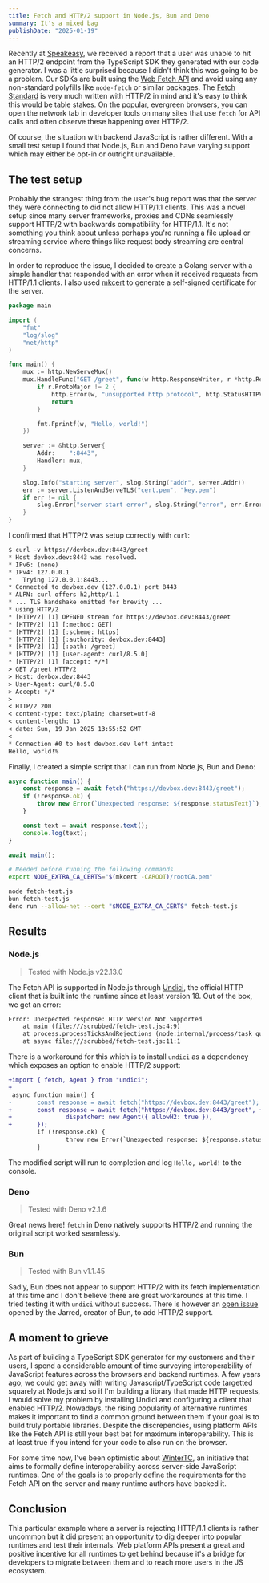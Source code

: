 ```yaml
---
title: Fetch and HTTP/2 support in Node.js, Bun and Deno
summary: It's a mixed bag
publishDate: "2025-01-19"
---
```


[speakeasy]: https://www.speakeasy.com/
[mdn-fetch]: https://developer.mozilla.org/en-US/docs/Web/API/Fetch_API
[whatwg-fetch]: https://fetch.spec.whatwg.org/
[mkcert]: https://github.com/FiloSottile/mkcert
[undici]: https://undici.nodejs.org/
[bun-http2-issue]: https://github.com/oven-sh/bun/issues/7194
[winter-tc]: https://wintercg.org

Recently at [Speakeasy][speakeasy], we received a report that a user was unable to hit an HTTP/2 endpoint from the TypeScript SDK they generated with our code generator. I was a little surprised because I didn't think this was going to be a problem. Our SDKs are built using the [Web Fetch API][mdn-fetch] and avoid using any non-standard polyfills like `node-fetch` or similar packages. The [Fetch Standard][whatwg-fetch] is very much written with HTTP/2 in mind and it's easy to think this would be table stakes. On the popular, evergreen browsers, you can open the network tab in developer tools on many sites that use `fetch` for API calls and often observe these happening over HTTP/2.


<ImageLink src={devtoolsFetchH2} alt="A screenshot of Chrome developer tools showing the network tab with fetch requests using the h2 protocol" /> 

Of course, the situation with backend JavaScript is rather different. With a small test setup I found that Node.js, Bun and Deno have varying support which may either be opt-in or outright unavailable.

## The test setup

Probably the strangest thing from the user's bug report was that the server they were connecting to did not allow HTTP/1.1 clients. This was a novel setup since many server frameworks, proxies and CDNs seamlessly support HTTP/2 with backwards compatibility for HTTP/1.1. It's not something you think about unless perhaps you're running a file upload or streaming service where things like request body streaming are central concerns.

In order to reproduce the issue, I decided to create a Golang server with a simple handler that responded with an error when it received requests from HTTP/1.1 clients. I also used [mkcert][mkcert] to generate a self-signed certificate for the server.

```go title="http2-server.go" {12-15}
package main

import (
	"fmt"
	"log/slog"
	"net/http"
)

func main() {
	mux := http.NewServeMux()
	mux.HandleFunc("GET /greet", func(w http.ResponseWriter, r *http.Request) {
		if r.ProtoMajor != 2 {
			http.Error(w, "unsupported http protocol", http.StatusHTTPVersionNotSupported)
			return
		}

		fmt.Fprintf(w, "Hello, world!")
	})

	server := &http.Server{
		Addr:    ":8443",
		Handler: mux,
	}

	slog.Info("starting server", slog.String("addr", server.Addr))
	err := server.ListenAndServeTLS("cert.pem", "key.pem")
	if err != nil {
		slog.Error("server start error", slog.String("error", err.Error()))
	}
}
```

I confirmed that HTTP/2 was setup correctly with `curl`:

```txt title="curl-http2.txt" {7,9,22,28}
$ curl -v https://devbox.dev:8443/greet
* Host devbox.dev:8443 was resolved.
* IPv6: (none)
* IPv4: 127.0.0.1
*   Trying 127.0.0.1:8443...
* Connected to devbox.dev (127.0.0.1) port 8443
* ALPN: curl offers h2,http/1.1
* ... TLS handshake omitted for brevity ...
* using HTTP/2
* [HTTP/2] [1] OPENED stream for https://devbox.dev:8443/greet
* [HTTP/2] [1] [:method: GET]
* [HTTP/2] [1] [:scheme: https]
* [HTTP/2] [1] [:authority: devbox.dev:8443]
* [HTTP/2] [1] [:path: /greet]
* [HTTP/2] [1] [user-agent: curl/8.5.0]
* [HTTP/2] [1] [accept: */*]
> GET /greet HTTP/2
> Host: devbox.dev:8443
> User-Agent: curl/8.5.0
> Accept: */*
> 
< HTTP/2 200 
< content-type: text/plain; charset=utf-8
< content-length: 13
< date: Sun, 19 Jan 2025 13:55:52 GMT
< 
* Connection #0 to host devbox.dev left intact
Hello, world!%
```

Finally, I created a simple script that I can run from Node.js, Bun and Deno:

```js title="fetch-test.js"
async function main() {
	const response = await fetch("https://devbox.dev:8443/greet");
	if (!response.ok) {
		throw new Error(`Unexpected response: ${response.statusText}`);
	}

	const text = await response.text();
	console.log(text);
}

await main();
```

```sh title="test-script.sh"
# Needed before running the following commands
export NODE_EXTRA_CA_CERTS="$(mkcert -CAROOT)/rootCA.pem"

node fetch-test.js
bun fetch-test.js
deno run --allow-net --cert "$NODE_EXTRA_CA_CERTS" fetch-test.js
```

## Results

### Node.js

> Tested with Node.js v22.13.0

The Fetch API is supported in Node.js through [Undici][undici], the official HTTP client that is built into the runtime since at least version 18. Out of the box, we get an error:

```txt title="Node.js error"
Error: Unexpected response: HTTP Version Not Supported
    at main (file:///scrubbed/fetch-test.js:4:9)
    at process.processTicksAndRejections (node:internal/process/task_queues:95:5)
    at async file:///scrubbed/fetch-test.js:11:1
```

There is a workaround for this which is to install `undici` as a dependency which exposes an option to enable HTTP/2 support:

```diff lang="js" title="fetch-test.js.diff"
+import { fetch, Agent } from "undici";
+
 async function main() {
-       const response = await fetch("https://devbox.dev:8443/greet");
+       const response = await fetch("https://devbox.dev:8443/greet", {
+               dispatcher: new Agent({ allowH2: true }),
+       });
        if (!response.ok) {
                throw new Error(`Unexpected response: ${response.statusText}`);
        }
```

The modified script will run to completion and log `Hello, world!` to the console.

### Deno

> Tested with Deno v2.1.6

Great news here! `fetch` in Deno natively supports HTTP/2 and running the original script worked seamlessly.

### Bun

> Tested with Bun v1.1.45

Sadly, Bun does not appear to support HTTP/2 with its fetch implementation at this time and I don't believe there are great workarounds at this time. I tried testing it with `undici` without success. There is however an [open issue][bun-http2-issue] opened by the Jarred, creator of Bun, to add HTTP/2 support.

## A moment to grieve

As part of building a TypeScript SDK generator for my customers and their users, I spend a considerable amount of time surveying interoperability of JavaScript features across the browsers and backend runtimes. A few years ago, we could get away with writing Javascript/TypeScript code targetted squarely at Node.js and so if I'm building a library that made HTTP requests, I would solve my problem by installing Undici and configuring a client that enabled HTTP/2. Nowadays, the rising popularity of alternative runtimes makes it important to find a common ground between them if your goal is to build truly portable libraries. Despite the discrepencies, using platform APIs like the Fetch API is still your best bet for maximum interoperability. This is at least true if you intend for your code to also run on the browser.

For some time now, I've been optimistic about [WinterTC][winter-tc], an initiative that aims to formally define interoperability across server-side JavaScript runtimes. One of the goals is to properly define the requirements for the Fetch API on the server and many runtime authors have backed it.

## Conclusion

This particular example where a server is rejecting HTTP/1.1 clients is rather uncommon but it did present an opportunity to dig deeper into popular runtimes and test their internals. Web platform APIs present a great and positive incentive for all runtimes to get behind because it's a bridge for developers to migrate between them and to reach more users in the JS ecosystem.
